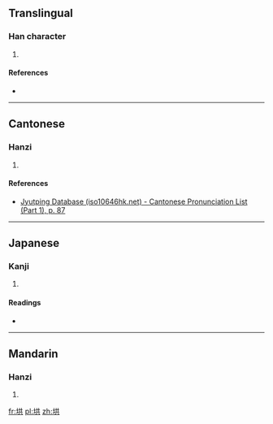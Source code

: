 ==Translingual==

===Han character===
{{Han char|rn=32|rad=土|as=06|sn=9|four=|canj=土廿金 (GTC)|ids=⿰[[土]][[共]]}}

# {{defn|Han|sort=土06}}

====References====
* {{Han ref|kx=0228.291|hdz=10437.060|uh=57AC|ud=22444}}

----

==Cantonese==

===Hanzi===
{{yue-hanzi|jyut=[[hung4]]|y=hung4}}

# {{defn|lang=yue|sort=土06}}

====References====
* [http://www.iso10646hk.net/jp/document/download.jsp Jyutping Database (iso10646hk.net) - Cantonese Pronunciation List (Part 1), p. 87]

----

==Japanese==

===Kanji===
{{ja-kanji|grade=|rs=土06}}

# {{defn|lang=ja|sort=土06}}

====Readings====
* {{ja-readings|on=[[きょう]] (kyō)|kun=[[ぬかり]] (nukari), [[ぬかる]] (nukaru)}}

----

==Mandarin==

===Hanzi===
{{cmn-hanzi|pin=[[hóng]] ([[hong2]]), [[yà]] ([[ya4]])|wg=hung<sup>2</sup>, ya<sup>4</sup>}}

# {{defn|lang=cmn|sort=土06}}

[[fr:垬]]
[[pl:垬]]
[[zh:垬]]